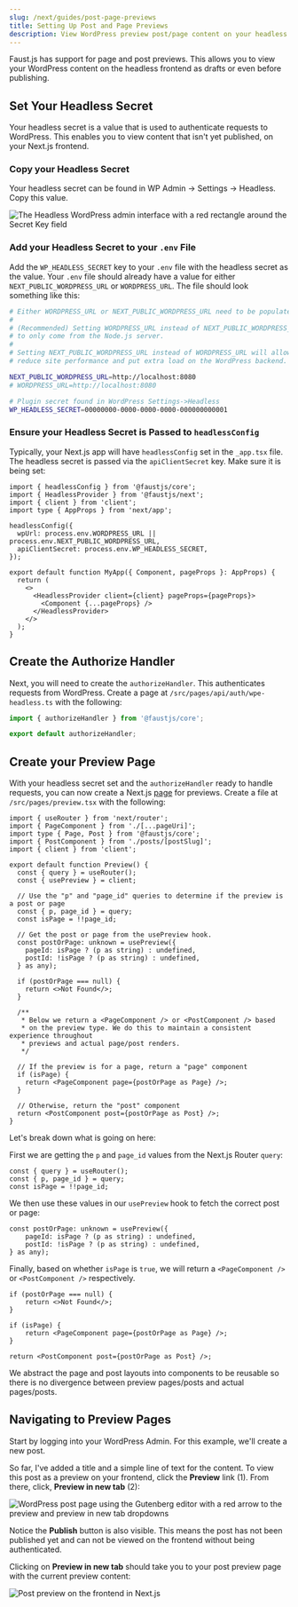 ```yaml
---
slug: /next/guides/post-page-previews
title: Setting Up Post and Page Previews
description: View WordPress preview post/page content on your headless frontend with Faust.js
---
```


Faust.js has support for page and post previews. This allows you to view your WordPress content on the headless frontend as drafts or even before publishing.

## Set Your Headless Secret

Your headless secret is a value that is used to authenticate requests to WordPress. This enables you to view content that isn't yet published, on your Next.js frontend.

### Copy your Headless Secret

Your headless secret can be found in WP Admin -> Settings -> Headless. Copy this value.

<img src="/docs/img/headless-admin-secret.png" alt="The Headless WordPress admin interface with a red rectangle around the Secret Key field" />

### Add your Headless Secret to your `.env` File

Add the `WP_HEADLESS_SECRET` key to your `.env` file with the headless secret as the value. Your `.env` file should already have a value for either `NEXT_PUBLIC_WORDPRESS_URL` or `WORDPRESS_URL`. The file should look something like this:

```bash title=.env {13}
# Either WORDPRESS_URL or NEXT_PUBLIC_WORDPRESS_URL need to be populated. Not both!
#
# (Recommended) Setting WORDPRESS_URL instead of NEXT_PUBLIC_WORDPRESS_URL will limit requests to the WordPress backend
# to only come from the Node.js server.
#
# Setting NEXT_PUBLIC_WORDPRESS_URL instead of WORDPRESS_URL will allow requests to come from the client-side which may
# reduce site performance and put extra load on the WordPress backend.

NEXT_PUBLIC_WORDPRESS_URL=http://localhost:8080
# WORDPRESS_URL=http://localhost:8080

# Plugin secret found in WordPress Settings->Headless
WP_HEADLESS_SECRET=00000000-0000-0000-0000-000000000001
```

### Ensure your Headless Secret is Passed to `headlessConfig`

Typically, your Next.js app will have `headlessConfig` set in the `_app.tsx` file. The headless secret is passed via the `apiClientSecret` key. Make sure it is being set:


```tsx title=_app.tsx {8}
import { headlessConfig } from '@faustjs/core';
import { HeadlessProvider } from '@faustjs/next';
import { client } from 'client';
import type { AppProps } from 'next/app';

headlessConfig({
  wpUrl: process.env.WORDPRESS_URL || process.env.NEXT_PUBLIC_WORDPRESS_URL,
  apiClientSecret: process.env.WP_HEADLESS_SECRET,
});

export default function MyApp({ Component, pageProps }: AppProps) {
  return (
    <>
      <HeadlessProvider client={client} pageProps={pageProps}>
        <Component {...pageProps} />
      </HeadlessProvider>
    </>
  );
}
```

## Create the Authorize Handler

Next, you will need to create the `authorizeHandler`. This authenticates requests from WordPress. Create a page at `/src/pages/api/auth/wpe-headless.ts` with the following:

```ts
import { authorizeHandler } from '@faustjs/core';

export default authorizeHandler;
```

## Create your Preview Page

With your headless secret set and the `authorizeHandler` ready to handle requests, you can now create a Next.js [page](https://nextjs.org/docs/basic-features/pages) for previews. Create a file at `/src/pages/preview.tsx` with the following:

```tsx title=src/pages/preview.tsx
import { useRouter } from 'next/router';
import { PageComponent } from './[...pageUri]';
import type { Page, Post } from '@faustjs/core';
import { PostComponent } from './posts/[postSlug]';
import { client } from 'client';

export default function Preview() {
  const { query } = useRouter();
  const { usePreview } = client;

  // Use the "p" and "page_id" queries to determine if the preview is a post or page
  const { p, page_id } = query;
  const isPage = !!page_id;

  // Get the post or page from the usePreview hook.
  const postOrPage: unknown = usePreview({
    pageId: isPage ? (p as string) : undefined,
    postId: !isPage ? (p as string) : undefined,
  } as any);

  if (postOrPage === null) {
    return <>Not Found</>;
  }

  /**
   * Below we return a <PageComponent /> or <PostComponent /> based
   * on the preview type. We do this to maintain a consistent experience throughout
   * previews and actual page/post renders.
   */

  // If the preview is for a page, return a "page" component
  if (isPage) {
    return <PageComponent page={postOrPage as Page} />;
  }

  // Otherwise, return the "post" component
  return <PostComponent post={postOrPage as Post} />;
}
```

Let's break down what is going on here:

First we are getting the `p` and `page_id` values from the Next.js Router `query`:

```tsx {2}
const { query } = useRouter();
const { p, page_id } = query;
const isPage = !!page_id;
```

We then use these values in our `usePreview` hook to fetch the correct post or page:

```tsx
const postOrPage: unknown = usePreview({
    pageId: isPage ? (p as string) : undefined,
    postId: !isPage ? (p as string) : undefined,
} as any);
```

Finally, based on whether `isPage` is `true`, we will return a `<PageComponent />` or `<PostComponent />` respectively.

```tsx
if (postOrPage === null) {
    return <>Not Found</>;
}

if (isPage) {
    return <PageComponent page={postOrPage as Page} />;
}

return <PostComponent post={postOrPage as Post} />;
```

We abstract the page and post layouts into components to be reusable so there is no divergence between preview pages/posts and actual pages/posts.

## Navigating to Preview Pages

Start by logging into your WordPress Admin. For this example, we'll create a new post.

So far, I've added a title and a simple line of text for the content. To view this post as a preview on your frontend, click the **Preview** link (1). From there, click, **Preview in new tab** (2):

<img src="/docs/img/post-preview.png" alt="WordPress post page using the Gutenberg editor with a red arrow to the preview and preview in new tab dropdowns" />

Notice the **Publish** button is also visible. This means the post has not been published yet and can not be viewed on the frontend without being authenticated.

Clicking on **Preview in new tab** should take you to your post preview page with the current preview content:

<img src="/docs/img/post-preview-frontend.png" alt="Post preview on the frontend in Next.js" />
